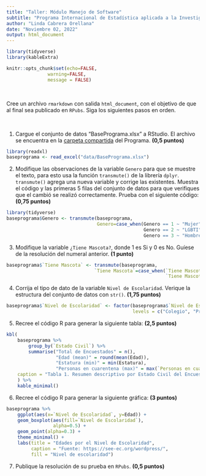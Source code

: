 ```yaml
---
title: "Taller: Módulo Manejo de Software"
subtitle: "Programa Internacional de Estadística aplicada a la Investigación Científica"
author: "Linda Cabrera Orellana"
date: "Noviembre 02, 2022"
output: html_document
---
```


```r
library(tidyverse)
library(kableExtra)

knitr::opts_chunk$set(echo=FALSE,
               warning=FALSE,
               message = FALSE)
```


<br>

Cree un archivo `rmarkdown` con salida `html_document`, con el objetivo de que al final sea publicado en `RPubs`. Siga los siguientes pasos en orden.

<br>

1. Cargue el conjunto de datos "BasePrograma.xlsx" a RStudio. El archivo se encuentra en la [carpeta compartida](https://drive.google.com/drive/folders/1YeYxnfAHyuT_z-GKec4BFQ_kPyY3_80e) del Programa. **(0,5 puntos)**

```r
library(readxl)
baseprograma <- read_excel("data/BasePrograma.xlsx")
```


2. Modifique las observaciones de la variable `Genero` para que se muestre el texto, para esto usa la función `transmute()` de la librería `dplyr`. `transmute()` agrega una nueva variable y corrige las existentes. Muestra el código y las primeras 5 filas del conjunto de datos para que verifiques que el cambió se realizó correctamente. Prueba con el siguiente código: **(0,75 puntos)**

```r
library(tidyverse)
baseprograma$Genero <- transmute(baseprograma,
                                 Genero=case_when(Genero == 1 ~ "Mujer",
                                                  Genero == 2 ~ "LGBTI",
                                                  Genero == 3 ~ "Hombre"))
```


3. Modifique la variable `¿Tiene Mascota?`, donde 1 es Si y 0 es No. Guíese de la resolución del numeral anterior. **(1 punto)**

```r
baseprograma$`Tiene Mascota` <- transmute(baseprograma,
                                `Tiene Mascota`=case_when(`Tiene Mascota` == 1 ~ "Si",
                                                          `Tiene Mascota` == 0 ~ "No"))
```


4. Corrija el tipo de dato de la variable `Nivel de Escolaridad`. Verique la estructura del conjunto de datos con `str()`. **(1,75 puntos)**

```r
baseprograma$`Nivel de Escolaridad` <- factor(baseprograma$`Nivel de Escolaridad`,
                                              levels = c("Colegio", "Pregrado", "Posgrado"))
```


5. Recree el código R para generar la siguiente tabla: **(2,5 puntos)**

```r
kbl(
    baseprograma %>% 
        group_by(`Estado Civil`) %>% 
        summarise("Total de Encuestados" = n(),
                  "Edad (mean)" = round(mean(Edad)),
                  "Estatura (min)" = min(Estatura),
                  "Personas en cuarentena (max)" = max(`Personas en cuarentena`)),
    caption = "Tabla 1. Resumen descriptivo por Estado Civil del Encuestado"
    ) %>% 
    kable_minimal()
```


6. Recree el código R para generar la siguiente gráfica: **(3 puntos)**

```r
baseprograma %>% 
    ggplot(aes(x=`Nivel de Escolaridad`, y=Edad)) +
    geom_boxplot(aes(fill=`Nivel de Escolaridad`),
                 alpha=0.5) +
    geom_point(alpha=0.3) +
    theme_minimal() +
    labs(title = "Edades por el Nivel de Escolaridad",
         caption = "Fuente: https://see-ec.org/wordpress/",
         fill = "Nivel de escolaridad")
```

7. Publique la resolución de su prueba en `RPubs`. **(0,5 puntos)**
